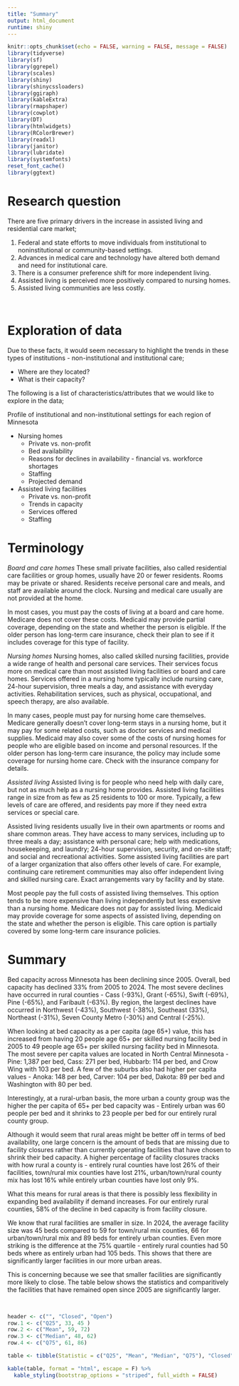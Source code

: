 ```yaml
---
title: "Summary"
output: html_document
runtime: shiny
---
```


```r
knitr::opts_chunk$set(echo = FALSE, warning = FALSE, message = FALSE)
library(tidyverse)
library(sf)
library(ggrepel)
library(scales)
library(shiny)
library(shinycssloaders)
library(ggiraph)
library(kableExtra)
library(rmapshaper)
library(cowplot)
library(DT)
library(htmlwidgets)
library(RColorBrewer)
library(readxl)
library(janitor)
library(lubridate)
library(systemfonts)
reset_font_cache()
library(ggtext)
```

# Research question

There are five primary drivers in the increase in assisted living and residential care market;

1. Federal and state efforts to move individuals from institutional to noninstitutional or community-based settings.
2. Advances in medical care and technology have altered both demand and need for institutional care.
3. There is a consumer preference shift for more independent living.
4. Assisted living is perceived more positively compared to nursing homes.
5. Assisted living communities are less costly.

<br>

# Exploration of data

Due to these facts, it would seem necessary to highlight the trends in these types of institutions - non-institutional and institutional care;

* Where are they located?
* What is their capacity?


The following is a list of characteristics/attributes that we would like to explore in the data;

Profile of institutional and non-institutional settings for each region of Minnesota

* Nursing homes
  + Private vs. non-profit 
  + Bed availability
  + Reasons for declines in availability - financial vs. workforce shortages
  + Staffing
  + Projected demand

* Assisted living facilities
  + Private vs. non-profit
  + Trends in capacity
  + Services offered
  + Staffing
  
  
# Terminology

*Board and care homes*
These small private facilities, also called residential care facilities or group homes, usually have 20 or fewer residents. Rooms may be private or shared. Residents receive personal care and meals, and staff are available around the clock. Nursing and medical care usually are not provided at the home.

In most cases, you must pay the costs of living at a board and care home. Medicare does not cover these costs. Medicaid may provide partial coverage, depending on the state and whether the person is eligible. If the older person has long-term care insurance, check their plan to see if it includes coverage for this type of facility.

*Nursing homes*
Nursing homes, also called skilled nursing facilities, provide a wide range of health and personal care services. Their services focus more on medical care than most assisted living facilities or board and care homes. Services offered in a nursing home typically include nursing care, 24-hour supervision, three meals a day, and assistance with everyday activities. Rehabilitation services, such as physical, occupational, and speech therapy, are also available.

In many cases, people must pay for nursing home care themselves. Medicare generally doesn’t cover long-term stays in a nursing home, but it may pay for some related costs, such as doctor services and medical supplies. Medicaid may also cover some of the costs of nursing homes for people who are eligible based on income and personal resources. If the older person has long-term care insurance, the policy may include some coverage for nursing home care. Check with the insurance company for details.

*Assisted living*
Assisted living is for people who need help with daily care, but not as much help as a nursing home provides. Assisted living facilities range in size from as few as 25 residents to 100 or more. Typically, a few levels of care are offered, and residents pay more if they need extra services or special care.

Assisted living residents usually live in their own apartments or rooms and share common areas. They have access to many services, including up to three meals a day; assistance with personal care; help with medications, housekeeping, and laundry; 24-hour supervision, security, and on-site staff; and social and recreational activities. Some assisted living facilities are part of a larger organization that also offers other levels of care. For example, continuing care retirement communities may also offer independent living and skilled nursing care. Exact arrangements vary by facility and by state.

Most people pay the full costs of assisted living themselves. This option tends to be more expensive than living independently but less expensive than a nursing home. Medicare does not pay for assisted living. Medicaid may provide coverage for some aspects of assisted living, depending on the state and whether the person is eligible. This care option is partially covered by some long-term care insurance policies.


# Summary

Bed capacity across Minnesota has been declining since 2005. Overall, bed capacity has declined 33% from 2005 to 2024. The most severe declines have occurred in rural counties - Cass (-93%), Grant (-65%), Swift (-69%), Pine (-65%), and Faribault (-63%). By region, the largest declines have occurred in Northwest (-43%), Southwest (-38%), Southeast (33%), Northeast (-31%), Seven County Metro (-30%) and Central (-25%).

When looking at bed capacity as a per capita (age 65+) value, this has increased from having 20 people age 65+ per skilled nursing facility bed in 2005 to 49 people age 65+ per skilled nursing facility bed in Minnesota. The most severe per capita values are located in North Central Minnesota - Pine: 1,387 per bed, Cass: 271 per bed, Hubbarb: 114 per bed, and Crow Wing with 103 per bed. A few of the suburbs also had higher per capita values - Anoka: 148 per bed, Carver: 104 per bed, Dakota: 89 per bed and Washington with 80 per bed.

Interestingly, at a rural-urban basis, the more urban a county group was the higher the per capita of 65+ per bed capacity was - Entirely urban was 60 people per bed and it shrinks to 23 people per bed for our entirely rural county group.

Although it would seem that rural areas might be better off in terms of bed availability, one large concern is the amount of beds that are missing due to facility closures rather than currently operating facilities that have chosen to shrink their bed capacity. A higher percentage of facility closures tracks with how rural a county is - entirely rural counties have lost 26% of their facilities, town/rural mix counties have lost 21%, urban/town/rural county mix has lost 16% while entirely urban counties have lost only 9%.

What this means for rural areas is that there is possibly less flexibility in expanding bed availability if demand increases. For our entirely rural counties, 58% of the decline in bed capacity is from facility closure. 

We know that rural facilities are smaller in size. In 2024, the average facility size was 45 beds compared to 59 for town/rural mix counties, 66 for urban/town/rural mix and 89 beds for entirely urban counties. Even more striking is the difference at the 75% quartile - entirely rural counties had 50 beds where as entirely urban had 105 beds. This shows that there are significantly larger facilities in our more urban areas. 

This is concerning because we see that smaller facilities are significantly more likely to close. The table below shows the statistics and comparitively the facilities that have remained open since 2005 are significantly larger.

<br>

```r
header <- c("", "Closed", "Open")
row.1 <- c("Q25", 33, 45 )
row.2 <- c("Mean", 59, 72)
row.3 <- c("Median", 48, 62)
row.4 <- c("Q75", 61, 86)

table <- tibble(Statistic = c("Q25", "Mean", "Median", "Q75"), "Closed" = c(33, 59, 48, 61), "Open" = c(45, 72, 62, 86))

kable(table, format = "html", escape = F) %>%
  kable_styling(bootstrap_options = "striped", full_width = FALSE)
```


